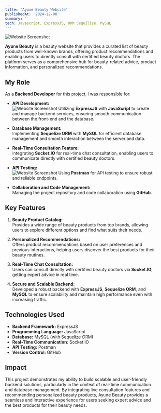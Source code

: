 ```yaml
---
title: 'Ayune Beauty Website'
publishedAt: '2024-12-08'
summary: ''
tech: Javascript, ExpressJS, ORM Sequilize, MySQL
---
```

![Website Screenshot](/ayune/3.png)

**Ayune Beauty** is a beauty website that provides a curated list of beauty products from well-known brands, offering product recommendations and enabling users to directly consult with certified beauty doctors. The platform serves as a comprehensive hub for beauty-related advice, product information, and personalized recommendations.


## My Role  

As a **Backend Developer** for this project, I was responsible for:

- **API Development:**  
![Website Screenshot](/ayune/1.png)
  Utilizing **ExpressJS** with **JavaScript** to create and manage backend services, ensuring smooth communication between the front-end and the database.

- **Database Management:**  
  Implementing **Sequelize ORM** with **MySQL** for efficient database management and smooth interaction between the server and data.

- **Real-Time Consultation Feature:**  
  Integrating **Socket.IO** for real-time chat consultation, enabling users to communicate directly with certified beauty doctors.

- **API Testing:**  
  ![Website Screenshot](/ayune/2.png)
  Using **Postman** for API testing to ensure robust and reliable endpoints.

- **Collaboration and Code Management:**  
  Managing the project repository and code collaboration using **GitHub**.

## Key Features  

1. **Beauty Product Catalog:**  
   Provides a wide range of beauty products from top brands, allowing users to explore different options and find what suits their needs.

2. **Personalized Recommendations:**  
   Offers product recommendations based on user preferences and previous interactions, helping users discover the best products for their beauty routines.

3. **Real-Time Chat Consultation:**  
   Users can consult directly with certified beauty doctors via **Socket.IO**, getting expert advice in real time.

4. **Secure and Scalable Backend:**  
   Developed a robust backend with **ExpressJS**, **Sequelize ORM**, and **MySQL** to ensure scalability and maintain high performance even with increasing traffic.

## Technologies Used  

- **Backend Framework:** ExpressJS  
- **Programming Language:** JavaScript  
- **Database:** MySQL (with Sequelize ORM)  
- **Real-Time Communication:** Socket.IO  
- **API Testing:** Postman  
- **Version Control:** GitHub  

## Impact  

This project demonstrates my ability to build scalable and user-friendly backend solutions, particularly in the context of real-time communication and database management. By integrating live consultation features and recommending personalized beauty products, Ayune Beauty provides a seamless and interactive experience for users seeking expert advice and the best products for their beauty needs.

